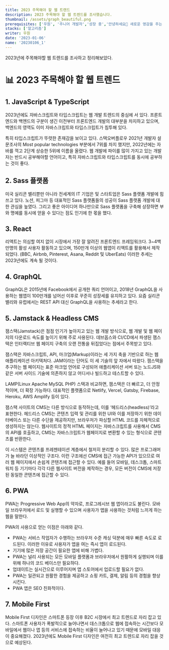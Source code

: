 ```yaml
---
title: 2023 주목해야 할 웹 트렌드
description: 2023 주목해야 할 웹 트렌드를 조사했습니다.
thumbnail: /assets/graph_beautiful.png
prerequisites: ['우원', '주니어 개발자','성장 중','안녕하세요👏 새로운 영감을 주는 일과 꾸준한 성장을 즐기는 우원입니다.']
stacks: ['알고리즘']
writer: 우원
date: '2023-01-06'
name: '20230106_1' 
---
```


2023년에 주목해야할 웹 트렌드를 조사하고 정리해보았다.

# 📊 2023 주목해야 할 웹 트렌드

## 1. JavaScript & TypeScript

2023년에도 자바스크립트와 타입스크립트는 웹 개발 트렌드의 중심에 서 있다.
프론트엔드와 백엔드의 구분이 생긴 이전부터 프론트엔드 개발의 대부분을 차지하고 있으며, 
백엔드의 영역도 이미 자바스크립트와 타입스크립트가 침투해 있다.

특히 타입스크립트가 뚜렷한 존재감을 보이고 있다.
스택오버플로우 2021년 개발자 설문조사의 Most popular technologies 부분에서 7위를 차지 했지만,
2022년에는 자바를 꺽고 2단계 상승한 5위에 이름을 올렸다.
웹 개발에 파이를 많이 가지고 있는 개발자는 반드시 공부해야할 언어이고,
특히 자바스크립트와 타입스크립트를 동시에 공부하는 것이 좋다.

## 2. Sass 플랫폼

미국 실리콘 밸리뿐만 아니라 전세계의 IT 기업은 및 스타트업은 Sass 플랫폼 개발에 힘쓰고 있다.
노션, 피그마 등 대표적인 Sass 플랫폼들의 성공이 Sass 플랫폼 개발에 대한 관심을 높였다.
그리고 좋은 아이디어 하나만으로 Sass 플랫폼을 구축해 상장하면 부와 명예를 동시에 얻을 수 있다는 점도 인기에 한 몫을 했다.

## 3. React

리액트는 의심할 여지 없이 시장에서 가장 잘 알려진 프론트엔드 프레임워크다.
3~4백만명의 활성 사용자 활동하고 있으며, 150만개 이상의 웹앱이 리액트를 활용해서 제작되었다.
(BBC, Airbnb, Pinterest, Asana, Reddit 및 UberEats)
이러한 추세는 2023년에도 계속 될 것이다.

## 4. GraphQL

GraphQL은 2015년에 Facebook에서 공개한 쿼리 언어이고,
2018년 GraphQL을 사용하는 웹앱이 100만개를 넘어선 이후로 꾸준히 성장세를 유지하고 있다.
요즘 실리콘 밸리와 유럽에서는 REST API 대신 GraphQL을 사용하는 추세라고 한다.

## 5. Jamstack & Headless CMS

잼스택(Jamstack)은 점점 인기가 높아지고 있는 웹 개발 방식으로, 웹 개발 및 웹 페이지의 다운로드 속도를 높이기 위해 주로 사용된다.
데브옵스와 CI/CD에서 파생된 잼스택은 인터랙티브 웹 페이지 구축의 오랜 전통을 뒤집었다는 점에서 주목받고 있다.

잼스택은 자바스크립트, API, 마크업(Markup)이라는 세 가지 축을 기반으로 하는 웹 애플리케이션 아키텍처다. 
JAM이라는 단어도 이 세 기술의 앞 자에서 따왔다. 
잼스택을 추구하는 웹 페이지는 표준 마크업 언어로 구성되어
애플리케이션 서버 또는 노드JS와 같은 서버 사이드 기술에 의존하지 않고 어디서나 빌드하고 테스트할 수 있다. 

LAMP(Linux Apache MySQL PHP) 스택과 비교하면, 잼스택은 더 빠르고, 더 안정적이며, 더 확장 가능하다.
대표적인 플랫폼으로 Netlify, Vercel, Gatsby, Firebase, Heroku, AWS Amplify 등이 있다.

잼스택 사이트의 CMS는 다른 방식으로 동작하는데, 
이를 ‘헤드리스(headless)’라고 표현한다. 
헤드리스 CMS는 콘텐츠 입력 및 관리를 위한 UI와 이를 저장하기 위한 데이터베이스 또는 다른 수단을 제공하지만, 
브라우저가 파싱할 HTML 코드를 자체적으로 생성하지는 않는다. 
웹사이트의 정적 HTML 페이지는 자바스크립트를 사용해서 CMS의 API를 호출하고, 
CMS는 자바스크립트가 웹페이지로 변환할 수 있는 형식으로 콘텐츠를 반환한다.

이 시스템은 콘텐츠를 프레젠테이션 계층에서 철저히 분리할 수 있다. 
많은 프로그래머가 늘 바라던 이상적인 구조다. 
이런 구조에선 CMS에 접근 가능한 API가 있으므로 여러 웹 페이지에서 손쉽게 콘텐츠에 접근할 수 있다. 예를 들어 모바일, 데스크톱, 스마트워치 등 기기마다 각각 다른 웹사이트 버전을 제작하는 경우, 
모든 버전이 CMS에 저장된 동일한 콘텐츠에 접근할 수 있다.

## 6. PWA

PWA는 Progressive Web App의 약자로,
프로그레시브 웹 앱이라고도 불린다.
모바일 브라우저에서 로드 및 실행할 수 있으며 사용자가 앱을 사용하는 것처럼 느끼게 하는 웹을 말한다.

PWA의 사용으로 얻는 이점은 아래와 같다.
- PWA는 서비스 작업자가 수행하는 브라우저 수준 캐싱 덕분에 매우 빠른 속도로 로드된다. 이러한 이유로 사용자가 앱을 여는 즉시 앱이 로드된다.
- 기기에 많은 저장 공간이 필요한 앱에 비해 가볍다.
- PWA는 널리 사용되는 모든 모바일 플랫폼과 브라우저에서 원활하게 실행되며 이를 위해 하나의 코드 베이스만 필요하다.
- 업데이트는 실시간으로 이루어지며 앱 스토어에서 업로드할 필요가 없다.
- PWA는 일관되고 원활한 경험을 제공하고 쇼핑 카트, 결제, 알림 등의 경험을 향상시킨다.
- PWA 앱은 SEO 친화적이다.

## 7. Mobile First

Mobile First 디자인은 스마트폰 등장 이후 B2C 시장에서 최고 트렌드로 자리 잡고 있다.
스마트폰 사용자가 폭발적으로 늘어나면서 데스크톱으로 웹에 접속하는 시간보다 모바일에서 웹이나
앱 등의 서비스에 접속하는 비율이 늘어나고 있기 때문에 모바일 대응이 중요해졌다.
2023년에도 Mobile First 디자인은 여전히 최고 트렌드로 자리 잡을 것으로 예상된다.
